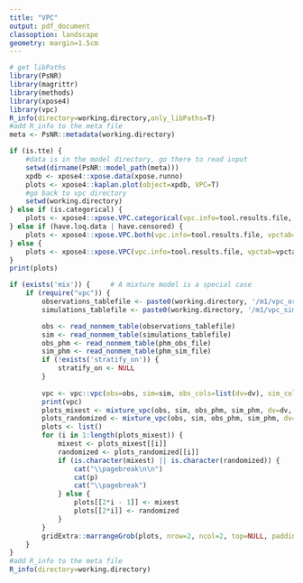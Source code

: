 ```yaml
---
title: "VPC"
output: pdf_document
classoption: landscape
geometry: margin=1.5cm
---
```


```r
# get libPaths
library(PsNR)
library(magrittr)
library(methods)
library(xpose4)
library(vpc)
R_info(directory=working.directory,only_libPaths=T)
#add R_info to the meta file
meta <- PsNR::metadata(working.directory)
```

```r

if (is.tte) {
    #data is in the model directory, go there to read input
    setwd(dirname(PsNR::model_path(meta)))
    xpdb <- xpose4::xpose.data(xpose.runno)
    plots <- xpose4::kaplan.plot(object=xpdb, VPC=T)
    #go back to vpc directory 
    setwd(working.directory)
} else if (is.categorical) { 
    plots <- xpose4::xpose.VPC.categorical(vpc.info=tool.results.file, vpctab=vpctab)
} else if (have.loq.data | have.censored) {
    plots <- xpose4::xpose.VPC.both(vpc.info=tool.results.file, vpctab=vpctab)
} else {
    plots <- xpose4::xpose.VPC(vpc.info=tool.results.file, vpctab=vpctab)
}
print(plots) 
```

```r
if (exists('mix')) {     # A mixture model is a special case
    if (require("vpc")) {
        observations_tablefile <- paste0(working.directory, '/m1/vpc_original.npctab.dta')
        simulations_tablefile <- paste0(working.directory, '/m1/vpc_simulation.1.npctab.dta')

        obs <- read_nonmem_table(observations_tablefile)
        sim <- read_nonmem_table(simulations_tablefile)
        obs_phm <- read_nonmem_table(phm_obs_file)
        sim_phm <- read_nonmem_table(phm_sim_file)
        if (!exists('stratify_on')) {
            stratify_on <- NULL
        }
        
        vpc <- vpc::vpc(obs=obs, sim=sim, obs_cols=list(dv=dv), sim_cols=list(dv=dv), stratify=stratify_on, bins=bin_boundaries)
        print(vpc)
        plots_mixest <- mixture_vpc(obs, sim, obs_phm, sim_phm, dv=dv, bins=bin_boundaries, stratify_on=stratify_on)
        plots_randomized <- mixture_vpc(obs, sim, obs_phm, sim_phm, dv=dv, bins=bin_boundaries, stratify_on=stratify_on, randomize=TRUE)
        plots <- list()
        for (i in 1:length(plots_mixest)) {
            mixest <- plots_mixest[[i]]
            randomized <- plots_randomized[[i]]
            if (is.character(mixest) || is.character(randomized)) {     # An error message instead of plot
                cat("\\pagebreak\n\n")
                cat(p)
                cat("\\pagebreak")
            } else {
                plots[[2*i - 1]] <- mixest
                plots[[2*i]] <- randomized
            }
        }
        gridExtra::marrangeGrob(plots, nrow=2, ncol=2, top=NULL, padding=0)
    }
}
#add R_info to the meta file
R_info(directory=working.directory)
```
